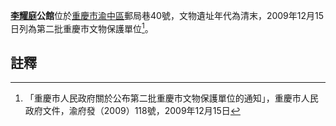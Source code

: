 {{msg:重慶市文物保護單位
|名稱 = 李耀庭公館
|編號 = 108
|圖片 = 
|級別 = 6
|分類 = 
|時代 = 清末
|地点 = [[渝中區|渝中區]]郵局巷40號
|坐標 = 
|登錄 = 2009年12月15日
}}
'''[[李耀庭|李耀庭]]公館'''位於[[重慶市|重慶市]][[渝中區|渝中區]]郵局巷40號，文物遺址年代為清末，2009年12月15日列為第二批重慶市文物保護單位<ref>「重慶市人民政府關於公布第二批重慶市文物保護單位的通知」，重慶市人民政府文件，渝府發（2009）118號，2009年12月15日</ref>。
== 註釋 ==
{{reflist}}
{{文物保護單位小作品}}